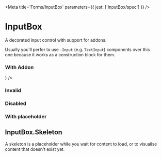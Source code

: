 

<Meta title='Forms/InputBox' parameters={{ jest: ['InputBox/spec'] }} />

# InputBox

A decorated input control with support for addons.

Usually you'll perfer to use `-Input` (e.g. <LinkTo kind='Forms|TextInput' story='Default'>`TextInput`</LinkTo>)
components over this one because it works as a construction block for them.

<Preview>
  <Story name='Default'>
    <InputBox defaultValue='Value' onChange={action('change')} />
  </Story>
</Preview>

<Props of={InputBox} />

### With Addon

<Preview>
  <Story name='With Icon Addon'>
    <InputBox addon={<Icon name='send' size='20' />} />
  </Story>
</Preview>

### Invalid

<Preview>
  <Story name='Invalid'>
    <InputBox defaultValue='Value' error='Error' onChange={action('change')} />
  </Story>
</Preview>

### Disabled

<Preview>
  <Story name='Disabled'>
    <InputBox defaultValue='Value' disabled onChange={action('change')} />
  </Story>
</Preview>

### With placeholder

<Preview>
  <Story name='With Placeholder'>
    <InputBox placeholder='Placeholder' onChange={action('change')} />
  </Story>
</Preview>

## InputBox.Skeleton

A skeleton is a placeholder while you wait for content to load, or to visualise content that doesn't exist yet.

<Preview>
  <Story name='Skeleton'>
    <InputBox.Skeleton />
  </Story>
</Preview>

<Props of={InputBox.Skeleton} />

